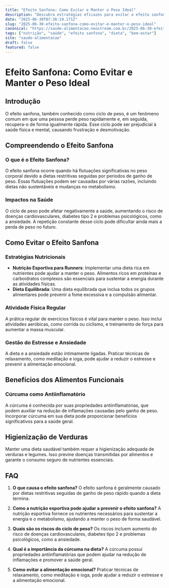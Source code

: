 ```yaml
---
title: "Efeito Sanfona: Como Evitar e Manter o Peso Ideal"
description: "Descubra estratégias eficazes para evitar o efeito sanfona, incluindo nutrição esportiva, dieta balanceada e dicas essenciais."
date: "2025-06-30T07:36:19.171Z"
slug: "2025-06-30-efeito-sanfona-como-evitar-e-manter-o-peso-ideal"
canonical: "https://saude-alimentacao.neostream.com.br/2025-06-30-efeito-sanfona-como-evitar-e-manter-o-peso-ideal"
tags: ["nutrição", "saúde", "efeito sanfona", "dieta", "bem-estar"]
site: "saude-alimentacao"
draft: false
featured: false
---
```


# Efeito Sanfona: Como Evitar e Manter o Peso Ideal

## Introdução
O efeito sanfona, também conhecido como ciclo de peso, é um fenômeno comum em que uma pessoa perde peso rapidamente e, em seguida, recupera-o de forma igualmente rápida. Esse ciclo pode ser prejudicial à saúde física e mental, causando frustração e desmotivação.

## Compreendendo o Efeito Sanfona
### O que é o Efeito Sanfona?
O efeito sanfona ocorre quando há flutuações significativas no peso corporal devido a dietas restritivas seguidas por períodos de ganho de peso. Essas flutuações podem ser causadas por várias razões, incluindo dietas não sustentáveis e mudanças no metabolismo.

### Impactos na Saúde
O ciclo de peso pode afetar negativamente a saúde, aumentando o risco de doenças cardiovasculares, diabetes tipo 2 e problemas psicológicos, como a ansiedade. A repetição constante desse ciclo pode dificultar ainda mais a perda de peso no futuro.

## Como Evitar o Efeito Sanfona
### Estratégias Nutricionais
- **Nutrição Esportiva para Runners**: Implementar uma dieta rica em nutrientes pode ajudar a manter o peso. Alimentos ricos em proteínas e carboidratos complexos são essenciais para sustentar a energia durante as atividades físicas.
- **Dieta Equilibrada**: Uma dieta equilibrada que inclua todos os grupos alimentares pode prevenir a fome excessiva e a compulsão alimentar.

### Atividade Física Regular
A prática regular de exercícios físicos é vital para manter o peso. Isso inclui atividades aeróbicas, como corrida ou ciclismo, e treinamento de força para aumentar a massa muscular.

### Gestão do Estresse e Ansiedade
A dieta e a ansiedade estão intimamente ligadas. Praticar técnicas de relaxamento, como meditação e ioga, pode ajudar a reduzir o estresse e prevenir a alimentação emocional.

## Benefícios dos Alimentos Funcionais
### Cúrcuma como Antiinflamatório
A cúrcuma é conhecida por suas propriedades antiinflamatórias, que podem auxiliar na redução de inflamações causadas pelo ganho de peso. Incorporar cúrcuma em sua dieta pode proporcionar benefícios significativos para a saúde geral.

## Higienização de Verduras
Manter uma dieta saudável também requer a higienização adequada de verduras e legumes. Isso previne doenças transmitidas por alimentos e garante o consumo seguro de nutrientes essenciais.

## FAQ
1. **O que causa o efeito sanfona?**
O efeito sanfona é geralmente causado por dietas restritivas seguidas de ganho de peso rápido quando a dieta termina.

2. **Como a nutrição esportiva pode ajudar a prevenir o efeito sanfona?**
A nutrição esportiva fornece os nutrientes necessários para sustentar a energia e o metabolismo, ajudando a manter o peso de forma saudável.

3. **Quais são os riscos do ciclo de peso?**
Os riscos incluem aumento do risco de doenças cardiovasculares, diabetes tipo 2 e problemas psicológicos, como a ansiedade.

4. **Qual é a importância da cúrcuma na dieta?**
A cúrcuma possui propriedades antiinflamatórias que podem ajudar na redução de inflamações e promover a saúde geral.

5. **Como evitar a alimentação emocional?**
Praticar técnicas de relaxamento, como meditação e ioga, pode ajudar a reduzir o estresse e a alimentação emocional.